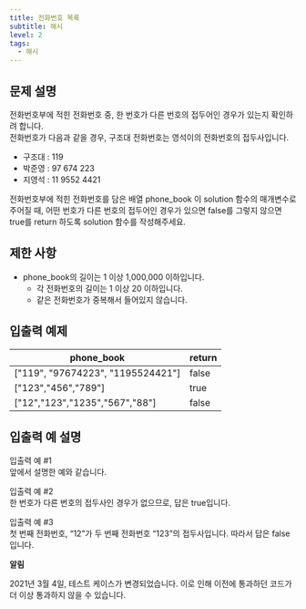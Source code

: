 ```yaml
---
title: 전화번호 목록
subtitle: 해시
level: 2
tags:
  - 해시
---
```


## 문제 설명

전화번호부에 적힌 전화번호 중, 한 번호가 다른 번호의 접두어인 경우가 있는지 확인하려 합니다.\
전화번호가 다음과 같을 경우, 구조대 전화번호는 영석이의 전화번호의 접두사입니다.

- 구조대 : 119
- 박준영 : 97 674 223
- 지영석 : 11 9552 4421

전화번호부에 적힌 전화번호를 담은 배열 phone_book 이 solution 함수의 매개변수로 주어질 때, 어떤 번호가 다른 번호의 접두어인 경우가 있으면 false를 그렇지 않으면 true를 return 하도록 solution 함수를 작성해주세요.

## 제한 사항

- phone_book의 길이는 1 이상 1,000,000 이하입니다.
  - 각 전화번호의 길이는 1 이상 20 이하입니다.
  - 같은 전화번호가 중복해서 들어있지 않습니다.

## 입출력 예제

| phone_book                          | return |
| ----------------------------------- | ------ |
| \["119", "97674223", "1195524421"\] | false  |
| \["123","456","789"\]               | true   |
| \["12","123","1235","567","88"\]    | false  |

## 입출력 예 설명

입출력 예 #1\
앞에서 설명한 예와 같습니다.

입출력 예 #2\
한 번호가 다른 번호의 접두사인 경우가 없으므로, 답은 true입니다.

입출력 예 #3\
첫 번째 전화번호, “12”가 두 번째 전화번호 “123”의 접두사입니다. 따라서 답은 false입니다.

**알림**

2021년 3월 4일, 테스트 케이스가 변경되었습니다. 이로 인해 이전에 통과하던 코드가 더 이상 통과하지 않을 수 있습니다.
